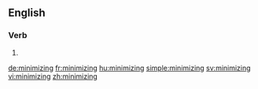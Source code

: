==English==

===Verb===
{{head|en}}

# {{present participle of|minimize|lang=en}}

[[de:minimizing]]
[[fr:minimizing]]
[[hu:minimizing]]
[[simple:minimizing]]
[[sv:minimizing]]
[[vi:minimizing]]
[[zh:minimizing]]
